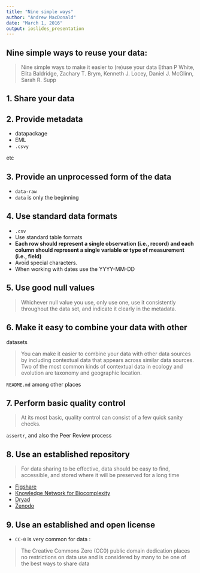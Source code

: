 ```yaml
---
title: "Nine simple ways"
author: "Andrew MacDonald"
date: "March 1, 2016"
output: ioslides_presentation
---
```


## Nine simple ways to reuse your data:

> Nine simple ways to make it easier to (re)use your data
Ethan P White, Elita Baldridge, Zachary T. Brym, Kenneth J. Locey, Daniel J. McGlinn, Sarah R. Supp

## 1. Share your data

## 2. Provide metadata

* datapackage
* EML
* `.csvy`

etc

## 3. Provide an unprocessed form of the data

* `data-raw`
* `data` is only the beginning

## 4. Use standard data formats {.build}

* `.csv`
* Use standard table formats
* **Each row should represent a single observation
(i.e., record) and each column should represent a
single variable or type of measurement (i.e., field)**
* Avoid special characters.
* When working with dates use the YYYY-MM-DD

## 5. Use good null values

> Whichever null value you use, only use one,
use it consistently throughout the data set, and indicate
it clearly in the metadata.

## 6. Make it easy to combine your data with other
datasets

> You can make it easier to combine your data with other data sources by including contextual data that appears across similar data sources.
Two of the most common kinds of contextual data in
ecology and evolution are taxonomy and geographic
location.

`README.md` among other places

## 7. Perform basic quality control

> At its most basic, quality control can consist of a few
quick sanity checks.

`assertr`, and also the Peer Review process

## 8. Use an established repository

> For data sharing to be effective, data should be easy
to find, accessible, and stored where it will be preserved
for a long time

* [Figshare](https://figshare.com/)
* [Knowledge Network for Biocomplexity](https://knb.ecoinformatics.org/#)
* [Dryad](http://datadryad.org/)
* [Zenodo](https://zenodo.org/)


## 9. Use an established and open license

* `CC-0` is very common for data :

> The Creative Commons Zero (CC0) public domain
dedication places no restrictions on data use and is
considered by many to be one of the best ways to share
data